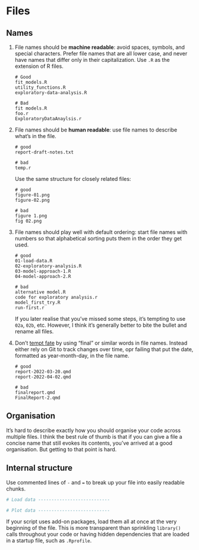 # Files {#sec-files}

## Names

1.  File names should be **machine readable**: avoid spaces, symbols, and special characters. Prefer file names that are all lower case, and never
have names that differ only in their capitalization. Use `.R` as the extension of R files.

    ```
    # Good
    fit_models.R
    utility_functions.R
    exploratory-data-analysis.R

    # Bad
    fit models.R
    foo.r
    ExploratoryDataAnaylsis.r
    ```

2.  File names should be **human readable**: use file names to describe what's in the file.

    ```
    # good
    report-draft-notes.txt

    # bad
    temp.r
    ```

    Use the same structure for closely related files:

    ```
    # good
    figure-01.png
    figure-02.png

    # bad
    figure 1.png
    fig 02.png
    ```

3.  File names should play well with default ordering: start file names with numbers so that alphabetical sorting puts them in the order they get used.

    ```
    # good
    01-load-data.R
    02-exploratory-analysis.R
    03-model-approach-1.R
    04-model-approach-2.R

    # bad
    alternative model.R
    code for exploratory analysis.r
    model_first_try.R
    run-first.r
    ```

    If you later realise that you've missed some steps, it's tempting to use `02a`,
`02b`, etc. However, I think it's generally better to bite the bullet and
rename all files.

4.  Don't [tempt fate](https://phdcomics.com/comics.php?f=1531) by using "final" or similar words in file names. Instead either rely on Git to track changes over time, opr failing that put the date, formatted as year-month-day, in the file name.

    ```
    # good
    report-2022-03-20.qmd
    report-2022-04-02.qmd

    # bad
    finalreport.qmd
    FinalReport-2.qmd
    ```

## Organisation

It's hard to describe exactly how you should organise your code across multiple files. I think the best rule of thumb is that if you can give a file a concise name that still evokes its contents, you've arrived at a good organisation. But getting to that point is hard.

## Internal structure

Use commented lines of `-` and `=` to break up your file into easily readable
chunks.

```r
# Load data ---------------------------

# Plot data ---------------------------
```

If your script uses add-on packages, load them all at once at the very
beginning of the file. This is more transparent than sprinkling `library()`
calls throughout your code or having hidden dependencies that are loaded in a
startup file, such as `.Rprofile`.
